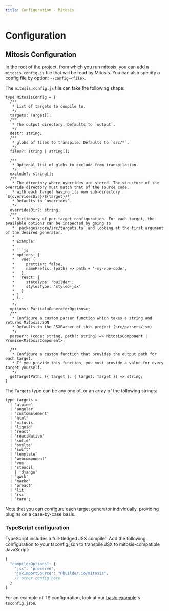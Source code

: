 ```yaml
---
title: Configuration - Mitosis
---
```


# Configuration

## Mitosis Configuration

In the root of the project, from which you run mitosis, you can add a `mitosis.config.js` file that will be read by Mitosis. You can also specify a config file by option: `--config=<file>`.

The `mitosis.config.js` file can take the following shape:

```tsx
type MitosisConfig = {
  /**
   * List of targets to compile to.
   */
  targets: Target[];
  /**
   * The output directory. Defaults to `output`.
   */
  dest?: string;
  /**
   * globs of files to transpile. Defaults to `src/*`.
   */
  files?: string | string[];

  /**
   * Optional list of globs to exclude from transpilation.
   */
  exclude?: string[];
  /**
   * The directory where overrides are stored. The structure of the override directory must match that of the source code,
   * with each target having its own sub-directory: `${overridesDir}/${target}/*`
   * Defaults to `overrides`.
   */
  overridesDir?: string;
  /**
   * Dictionary of per-target configuration. For each target, the available options can be inspected by going to
   * `packages/core/src/targets.ts` and looking at the first argument of the desired generator.
   *
   * Example:
   *
   * ```js
   * options: {
   *   vue: {
   *     prettier: false,
   *     namePrefix: (path) => path + '-my-vue-code',
   *   },
   *   react: {
   *     stateType: 'builder';
   *     stylesType: 'styled-jsx'
   *   }
   * }
   * ```
   */
  options: Partial<GeneratorOptions>;
  /**
   * Configure a custom parser function which takes a string and returns MitosisJSON
   * Defaults to the JSXParser of this project (src/parsers/jsx)
   */
  parser?: (code: string, path?: string) => MitosisComponent | Promise<MitosisComponent>;

  /**
   * Configure a custom function that provides the output path for each target.
   * If you provide this function, you must provide a value for every target yourself.
   */
  getTargetPath: ({ target }: { target: Target }) => string;
}
```

The `Targets` type can be any one of, or an array of the following strings:

```tsx
type targets =
  | 'alpine'
  | 'angular'
  | 'customElement'
  | 'html'
  | 'mitosis'
  | 'liquid'
  | 'react'
  | 'reactNative'
  | 'solid'
  | 'svelte'
  | 'swift'
  | 'template'
  | 'webcomponent'
  | 'vue'
  | 'stencil'
    | 'django'
  | 'qwik'
  | 'marko'
  | 'preact'
  | 'lit'
  | 'rsc'
  | 'taro';
```

Note that you can configure each target generator individually, providing plugins on a case-by-case basis.

### TypeScript configuration

TypeScript includes a full-fledged JSX compiler. Add the following configuration to your tsconfig.json to transpile JSX to mitosis-compatible JavaScript:

```js
{
  "compilerOptions": {
    "jsx": "preserve",
    "jsxImportSource": "@builder.io/mitosis",
    // other config here
  }
}
```

For an example of TS configuration, look at our [basic example](https://github.com/BuilderIO/mitosis/tree/main/examples/basic/tsconfig.json)'s `tsconfig.json`.
